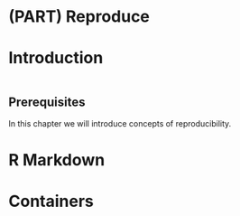 # (PART) Reproduce {-}

# Introduction {#reproduce}

```r
```

## Prerequisites

In this chapter we will introduce concepts of reproducibility.

# R Markdown

# Containers